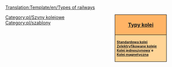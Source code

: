 <noinclude>[[Translation:Template/en/Types of railways]]</noinclude><noinclude></noinclude><div style="float:right; padding-left:12px; background:#ffffff;">
<div style="width:150px; border:1px solid #000000; background:#ffb466; padding:5px; -moz-border-radius-topleft:5px; -moz-border-radius-topright:5px; font-size: 12pt;">
<center><strong><font size="3">[[en/Manual/Base Set/Types of railway|Typy kolei]]</font></strong></center>
</div>
<div style="width:150px;  border:1px solid black; border-top-width: 0px; background:#ffd496; padding:5px; -moz-border-radius-bottomleft:5px; -moz-border-radius-bottomright:8px; font-size: 8pt;">
<strong>
[[pl/<!--Railways-->Tory kolejowe|Standardowa kolej]]<br/>
[[pl/<!--Electrified railways-->Zelektryfikowane koleje|Zelektryfikowane koleje]]<br/>
[[en/Manual/Base Set/Monorail|Kolej jednoszynowa]]`e<br/>
[[en/Manual/Base Set/MagLev|Kolej magnetyczna]]
</strong>
</div>
</div>
<includeonly><!--[[Category:Railways]]-->[[Category:pl/Szyny kolejowe]]</includeonly><noinclude>[[Category:pl/szablony]]</noinclude>
